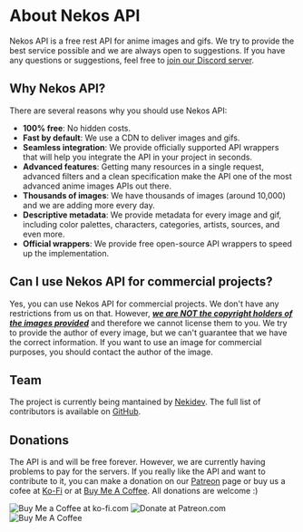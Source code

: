
# About Nekos API

Nekos API is a free rest API for anime images and gifs. We try to provide the best service possible and we are always open to suggestions. If you have any questions or suggestions, feel free to [join our Discord server](https://discord.gg/b9Fv3kEfXc).

## Why Nekos API?

There are several reasons why you should use Nekos API:

-   **100% free**: No hidden costs.
-   **Fast by default**: We use a CDN to deliver images and gifs.
-   **Seamless integration**: We provide officially supported API wrappers that will help you integrate the API in your project in seconds.
-   **Advanced features**: Getting many resources in a single request, advanced filters and a clean specification make the API one of the most advanced anime images APIs out there.
-   **Thousands of images**: We have thousands of images (around 10,000) and we are adding more every day.
-   **Descriptive metadata**: We provide metadata for every image and gif, including color palettes, characters, categories, artists, sources, and even more.
-   **Official wrappers**: We provide free open-source API wrappers to speed up the implementation.

## Can I use Nekos API for commercial projects?

Yes, you can use Nekos API for commercial projects. We don't have any restrictions from us on that. However, <u>**_we are NOT the copyright holders of the images provided_**</u> and therefore we cannot license them to you. We try to provide the author of every image, but we can't guarantee that we have the correct information. If you want to use an image for commercial purposes, you should contact the author of the image.

## Team

The project is currently being mantained by [Nekidev](https://github.com/Nekidev). The full list of contributors is available on [GitHub](https://github.com/Nekidev/Nekos-API/graphs/contributors).

## Donations

The API is and will be free forever. However, we are currently having problems to pay for the servers. If you really like the API and want to contribute to it, you can make a donation on our [Patreon](https://www.patreon.com/nekidev) page or buy us a cofee at [Ko-Fi](https://ko-fi.com/nekidev) or at [Buy Me A Coffee](https://buymeacoffee.com/nekidev). All donations are welcome :)

<div className="mt-8 flex flex-row items-center gap-4 flex-wrap">
    <Link
        href="https://ko-fi.com/nekidev"
        className="hover:opacity-80 transition"
        target="_blank"
    >
        <img
            src="https://storage.ko-fi.com/cdn/kofi5.png?v=3"
            alt="Buy Me a Coffee at ko-fi.com"
            style={{ height: "36px" }}
        />
    </Link>
    <Link
        href="https://patreon.com/nekidev"
        className="hover:opacity-80 transition"
        target="_blank"
    >
        <img
            src="https://c5.patreon.com/external/logo/become_a_patron_button.png"
            alt="Donate at Patreon.com"
            style={{ height: "36px", borderRadius: "18px" }}
        />
    </Link>
    <Link
        href="https://www.buymeacoffee.com/nekidev"
        className="hover:opacity-80 transition"
        target="_blank"
    >
        <img
            src="https://cdn.buymeacoffee.com/buttons/v2/default-yellow.png"
            alt="Buy Me A Coffee"
            style={{ height: "36px", borderRadius: "18px" }}
        />
    </Link>
</div>
